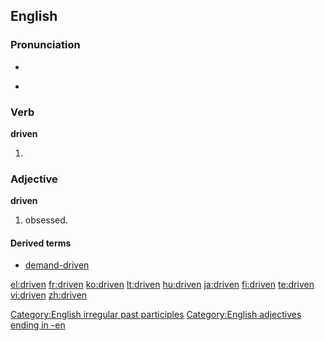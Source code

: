 ==English==

===Pronunciation===
* {{IPA|/'drɪvən/}}
* {{audio|en-us-driven.ogg|Audio (US)}}
*: {{rhymes|ɪvən}}

===Verb===
'''driven'''

# {{past participle of|[[drive]]}}

===Adjective===
'''driven'''

# obsessed.

====Derived terms====
* [[demand-driven]]

[[Category:English irregular past participles]]
[[Category:English adjectives ending in -en]]

[[el:driven]]
[[fr:driven]]
[[ko:driven]]
[[lt:driven]]
[[hu:driven]]
[[ja:driven]]
[[fi:driven]]
[[te:driven]]
[[vi:driven]]
[[zh:driven]]
